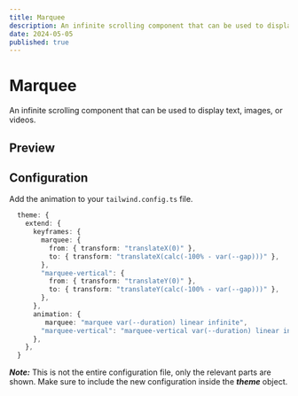 ```yaml
---
title: Marquee
description: An infinite scrolling component that can be used to display text, images, or videos.
date: 2024-05-05
published: true
---
```


# Marquee

An infinite scrolling component that can be used to display text, images, or videos.

## Preview

<ComponentPreview name="marquee-demo" className="h-[550px]" />

## Configuration

Add the animation to your `tailwind.config.ts` file.

```ts {4-11} {14-15}
  theme: {
    extend: {
      keyframes: {
        marquee: {
          from: { transform: "translateX(0)" },
          to: { transform: "translateX(calc(-100% - var(--gap)))" },
        },
        "marquee-vertical": {
          from: { transform: "translateY(0)" },
          to: { transform: "translateY(calc(-100% - var(--gap)))" },
        },
      },
      animation: {
         marquee: "marquee var(--duration) linear infinite",
        "marquee-vertical": "marquee-vertical var(--duration) linear infinite",
      },
    },
  }
```

**_Note:_** This is not the entire configuration file, only the relevant parts are shown. Make sure to include the new configuration inside the **_theme_** object.
